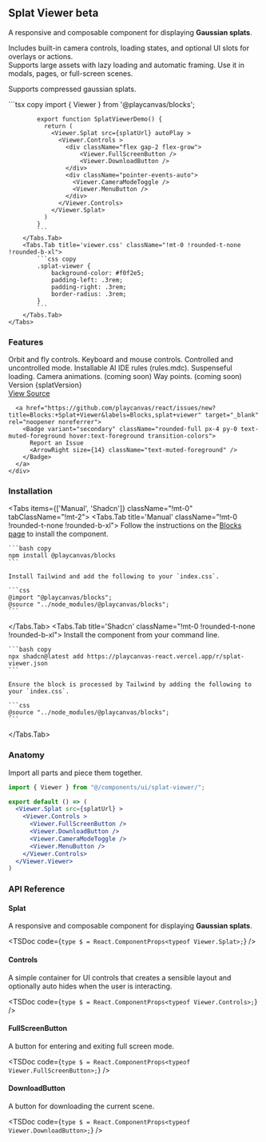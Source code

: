 

## Splat Viewer <Badge variant="secondary" className="-mt-2">beta</Badge>

A responsive and composable component for displaying **Gaussian splats**.

Includes built-in camera controls, loading states, and optional UI slots for overlays or actions.  
Supports large assets with lazy loading and automatic framing. Use it in modals, pages, or full-screen scenes. 

Supports compressed gaussian splats.

<div className="lg:outline lg:p-28 -mx-4 lg:-mx-6 mt-12 mb-0 rounded-t-lg bg-linear-to-br from-indigo-500 to-purple-600 relative">
  <OpenInV0Button url={`https://${process.env.VERCEL_URL}/r/splat-viewer.json`} className="absolute top-4 right-4" />
  <Viewer.Splat src={splatUrl} className="aspect-2.39:1 bg-purple-200 rounded-t-lg lg:rounded-lg shadow-xl cursor-grab active:cursor-grabbing" >
      <Viewer.Controls autoHide >
        <div className="flex gap-1 flex-grow">
            <Viewer.FullScreenButton />
            <Viewer.DownloadButton />
        </div>
        <div className="flex gap-1">
          <Viewer.CameraModeToggle />
          <Viewer.HelpButton />
          <Viewer.MenuButton />
        </div>
      </Viewer.Controls>
  </Viewer.Splat>
</div>
<div className="border lg:rounded-b-lg -mx-4 lg:-mx-6 demo overflow-hidden">
    <Tabs items={['index.tsx', 'viewer.css']} className="!mt-0" tabClassName="!mt-2">
        <Tabs.Tab title='index.tsx' className="!mt-0 !rounded-t-none !rounded-b-xl">
            ```tsx copy
            import { Viewer } from '@playcanvas/blocks';

            export function SplatViewerDemo() {
              return (
                <Viewer.Splat src={splatUrl} autoPlay >
                  <Viewer.Controls >
                    <div className="flex gap-2 flex-grow">
                        <Viewer.FullScreenButton />
                        <Viewer.DownloadButton />
                    </div>
                    <div className="pointer-events-auto">
                      <Viewer.CameraModeToggle />
                      <Viewer.MenuButton />
                    </div>
                  </Viewer.Controls>
                </Viewer.Splat>
              )
            }
            ```
        </Tabs.Tab>
        <Tabs.Tab title='viewer.css' className="!mt-0 !rounded-t-none !rounded-b-xl">
            ```css copy
            .splat-viewer {
                background-color: #f0f2e5;
                padding-left: .3rem;
                padding-right: .3rem;
                border-radius: .3rem;
            }
            ```
        </Tabs.Tab>
    </Tabs>
</div>


### Features
<div className="flex flex-col lg:flex-row gap-4">
  <div className="flex flex-col gap-4 py-4 items-start flex-grow">
    <Check>Orbit and fly controls.</Check>
    <Check>Keyboard and mouse controls.</Check>
    <Check>Controlled and uncontrolled mode.</Check>
    <Check>Installable AI IDE rules (rules.mdc).</Check>
    <Check>Suspenseful loading.</Check>
    <Dash>Camera animations. (coming soon)</Dash>
    <Dash>Way points. (coming soon)</Dash>
  </div>
  <div>
    <span className="text-muted-foreground text-sm">Version <span className="font-bold">{splatVersion}</span></span>
    <div className="flex flex-row lg:flex-col gap-4 -ml-2 mt-4">
      <a href="https://github.com/playcanvas/react/blob/main/packages/docs/content/blocks/splat-viewer.mdx" target="_blank" rel="noopener noreferrer">
        <Badge variant="secondary" className="rounded-full px-4 py-0 text-muted-foreground hover:text-foreground transition-colors">
          View Source
          <ArrowRight size={14} className="text-muted-foreground" />
        </Badge>
      </a>

      <a href="https://github.com/playcanvas/react/issues/new?title=Blocks:+Splat+Viewer&labels=Blocks,splat+viewer" target="_blank" rel="noopener noreferrer">
        <Badge variant="secondary" className="rounded-full px-4 py-0 text-muted-foreground hover:text-foreground transition-colors">
          Report an Issue
          <ArrowRight size={14} className="text-muted-foreground" />
        </Badge>
      </a>
    </div>
  </div>
</div>

### Installation

<Tabs items={['Manual', 'Shadcn']} className="!mt-0" tabClassName="!mt-2">
  <Tabs.Tab title='Manual' className="!mt-0 !rounded-t-none !rounded-b-xl">
    Follow the instructions on the [Blocks page](/blocks/installation) to install the component.

    ```bash copy
    npm install @playcanvas/blocks
    ```

    Install Tailwind and add the following to your `index.css`.

    ```css
    @import "@playcanvas/blocks";
    @source "../node_modules/@playcanvas/blocks";
    ```
  </Tabs.Tab>
  <Tabs.Tab title='Shadcn' className="!mt-0 !rounded-t-none !rounded-b-xl">
    Install the component from your command line.

    ```bash copy
    npx shadcn@latest add https://playcanvas-react.vercel.app/r/splat-viewer.json
    ```

    Ensure the block is processed by Tailwind by adding the following to your `index.css`.

    ```css
    @source "../node_modules/@playcanvas/blocks";
    ```
  </Tabs.Tab>
</Tabs>


### Anatomy

Import all parts and piece them together.

```jsx
import { Viewer } from "@/components/ui/splat-viewer/";

export default () => (
  <Viewer.Splat src={splatUrl} >
    <Viewer.Controls >
      <Viewer.FullScreenButton />
      <Viewer.DownloadButton />
      <Viewer.CameraModeToggle />
      <Viewer.MenuButton />
    </Viewer.Controls>
  </Viewer.Viewer>
)
```

### API Reference

#### Splat

A responsive and composable component for displaying **Gaussian splats**.

<TSDoc
  code={`
    type $ = React.ComponentProps<typeof Viewer.Splat>;
  `}
/>

#### Controls

A simple container for UI controls that creates a sensible layout and optionally auto hides when the user is interacting.

<TSDoc
  code={`
    type $ = React.ComponentProps<typeof Viewer.Controls>;
  `}
/>

#### FullScreenButton

A button for entering and exiting full screen mode.

<TSDoc
  code={`
    type $ = React.ComponentProps<typeof Viewer.FullScreenButton>;
  `}
/>

#### DownloadButton

A button for downloading the current scene.

<TSDoc
  code={`
    type $ = React.ComponentProps<typeof Viewer.DownloadButton>;
  `}
/>
